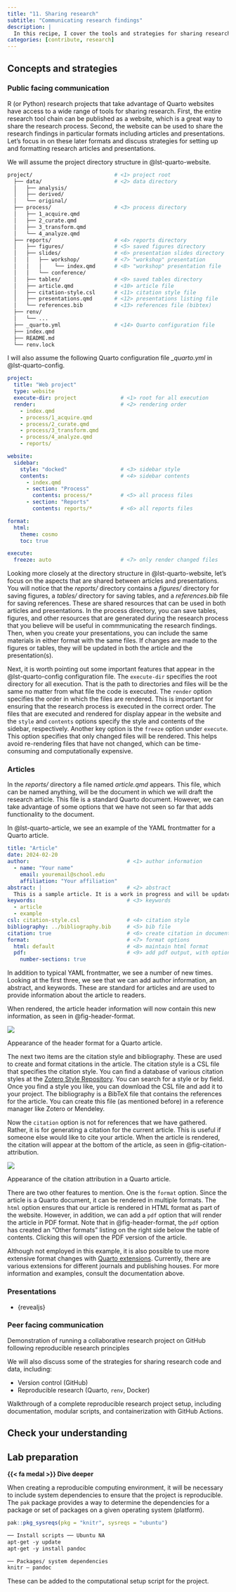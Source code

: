 ```yaml
---
title: "11. Sharing research"
subtitle: "Communicating research findings"
description: |
  In this recipe, I cover the tools and strategies for sharing research findings with the public and peers. We will begin assuming we are using Quarto websites as the primary tool for sharing research findings in both forums. From there, we will enter into some of the details of articles, presentations, and publishing research code and data.
categories: [contribute, research]
---
```


## Concepts and strategies

### Public facing communication

R (or Python) research projects that take advantage of Quarto websites have access to a wide range of tools for sharing research. First, the entire research tool chain can be published as a website, which is a great way to share the research process. Second, the website can be used to share the research findings in particular formats including articles and presentations. Let's focus in on these later formats and discuss strategies for setting up and formatting research articles and presentations.

We will assume the project directory structure in @lst-quarto-website.

```{#lst-quarto-website .bash lst-cap="Quarto website structure for reproducible research"}
project/                          # <1> project root
  ├── data/                       # <2> data directory
  │   ├── analysis/
  │   ├── derived/
  │   └── original/
  ├── process/                    # <3> process directory
  │   ├── 1_acquire.qmd
  │   ├── 2_curate.qmd
  │   ├── 3_transform.qmd
  │   └── 4_analyze.qmd
  ├── reports/                    # <4> reports directory
  │   ├── figures/                # <5> saved figures directory
  │   ├── slides/                 # <6> presentation slides directory
  │   │   ├── workshop/           # <7> "workshop" presentation
  │   │   │    └── index.qmd      # <8> "workshop" presentation file
  │   │   └── conference/
  │   ├── tables/                 # <9> saved tables directory
  │   ├── article.qmd             # <10> article file
  │   ├── citation-style.csl      # <11> citation style file
  │   ├── presentations.qmd       # <12> presentations listing file
  │   └── references.bib          # <13> references file (bibtex)
  ├── renv/
  │   └── ...
  ├── _quarto.yml                 # <14> Quarto configuration file
  ├── index.qmd
  ├── README.md
  └── renv.lock
```

I will also assume the following Quarto configuration file *\_quarto.yml* in @lst-quarto-config.

```{#lst-quarto-config .yaml lst-cap="Quarto configuration file *\\_quarto.yml*"}
project:
  title: "Web project"
  type: website
  execute-dir: project              # <1> root for all execution
  render:                           # <2> rendering order
    - index.qmd
    - process/1_acquire.qmd
    - process/2_curate.qmd
    - process/3_transform.qmd
    - process/4_analyze.qmd
    - reports/

website:
  sidebar:
    style: "docked"                 # <3> sidebar style
    contents:                       # <4> sidebar contents
      - index.qmd
      - section: "Process"
        contents: process/*         # <5> all process files
      - section: "Reports"
        contents: reports/*         # <6> all reports files

format:
  html:
    theme: cosmo
    toc: true

execute:
  freeze: auto                      # <7> only render changed files
```

Looking more closely at the directory structure in @lst-quarto-website, let's focus on the aspects that are shared between articles and presentations. You will notice that the *reports/* directory contains a *figures/* directory for saving figures, a *tables/* directory for saving tables, and a *references.bib* file for saving references. These are shared resources that can be used in both articles and presentations. In the process directory, you can save tables, figures, and other resources that are generated during the research process that you believe will be useful in commmunicating the research findings. Then, when you create your presentations, you can include the same materials in either format with the same files. If changes are made to the figures or tables, they will be updated in both the article and the presentation(s).

Next, it is worth pointing out some important features that appear in the @lst-quarto-config configuration file. The `execute-dir` specifies the root directory for all execution. That is the path to directories and files will be the same no matter from what file the code is executed. The `render` option specifies the order in which the files are rendered. This is important for ensuring that the research process is executed in the correct order. The files that are executed and rendered for display appear in the website and the `style` and `contents` options specify the style and contents of the sidebar, respectively. Another key option is the `freeze` option under `execute`. This option specifies that only changed files will be rendered. This helps avoid re-rendering files that have not changed, which can be time-consuming and computationally expensive.

### Articles

In the *reports/* directory a file named *article.qmd* appears. This file, which can be named anything, will be the document in which we will draft the research article. This file is a standard Quarto document. However, we can take advantage of some options that we have not seen so far that adds functionality to the document.

In @lst-quarto-article, we see an example of the YAML frontmatter for a Quarto article.

```{#lst-quarto-article .yaml lst-cap="Quarto article YAML frontmatter"}
title: "Article"
date: 2024-02-20
author:                               # <1> author information
  - name: "Your name"
    email: youremail@school.edu
    affiliation: "Your affiliation"
abstract: |                           # <2> abstract
  This is a sample article. It is a work in progress and will be updated as the research progresses.
keywords:                             # <3> keywords
  - article
  - example
csl: citation-style.csl               # <4> citation style
bibliography: ../bibliography.bib     # <5> bib file
citation: true                        # <6> create citation in document
format:                               # <7> format options
  html: default                       # <8> maintain html format
  pdf:                                # <9> add pdf output, with options
    number-sections: true
```

In addition to typical YAML frontmatter, we see a number of new times. Looking at the first three, we see that we can add author information, an abstract, and keywords. These are standard for articles and are used to provide information about the article to readers.

When rendered, the article header information will now contain this new information, as seen in @fig-header-format.

::: {#fig-header-format}

[![](images/header-format.png)]{alt-text="Header format for Quarto article"}

Appearance of the header format for a Quarto article.
:::

The next two items are the citation style and bibliography. These are used to create and format citations in the article. The citation style is a CSL file that specifies the citation style. You can find a database of various citation styles at the [Zotero Style Repository](https://www.zotero.org/styles). You can search for a style or by field. Once you find a style you like, you can download the CSL file and add it to your project. The bibliography is a BibTeX file that contains the references for the article. You can create this file (as mentioned before) in a reference manager like Zotero or Mendeley.

Now the `citation` option is not for references that we have gathered. Rather, it is for generating a citation for the current article. This is useful if someone else would like to cite your article. When the article is rendered, the citation will appear at the bottom of the article, as seen in @fig-citation-attribution.

::: {#fig-citation-attribution}

[![](images/citation-attribution.png)]{alt-text="Citation attribution in Quarto article"}

Appearance of the citation attribution in a Quarto article.
:::

There are two other features to mention. One is the `format` option. Since the article is a Quarto document, it can be rendered in multiple formats. The `html` option ensures that our article is rendered in HTML format as part of the website. However, in addition, we can add a `pdf` option that will render the article in PDF format. Note that in @fig-header-format, the `pdf` option has created an "Other formats" listing on the right side below the table of contents. Clicking this will open the PDF version of the article.

Although not employed in this example, it is also possible to use more extensive format changes with [Quarto extensions](https://quarto.org/docs/extensions/listing-journals.html). Currently, there are various extensions for different journals and publishing houses. For more information and examples, consult the documentation above.

### Presentations

- {revealjs}


### Peer facing communication

Demonstration of running a collaborative research project on GitHub following reproducible research principles

We will also discuss some of the strategies for sharing research code and data, including:

- Version control (GitHub)
- Reproducible research (Quarto, `renv`, Docker)

Walkthrough of a complete reproducible research project setup, including documentation, modular scripts, and containerization with GitHub Actions.

<!--
Lab: Future-proofing research

- Add `renv` to a research project
- Create a Dockerfile for a research project
- Build Docker image for a research project using GitHub Actions
 -->

## Check your understanding

<!-- Questions with Webexercises -->

## Lab preparation










::: {.callout .halfsize}
**{{< fa medal >}} Dive deeper**

When creating a reproducible computing environment, it will be necessary to include system dependencies to ensure that the project is reproducible. The `pak` package provides a way to determine the dependencies for a package or set of packages on a given operating system (platform).

```r
pak::pkg_sysreqs(pkg = "knitr", sysreqs = "ubuntu")
```

```xml
── Install scripts ── Ubuntu NA
apt-get -y update
apt-get -y install pandoc

── Packages/ system dependencies
knitr – pandoc
```

These can be added to the computational setup script for the project.
:::
